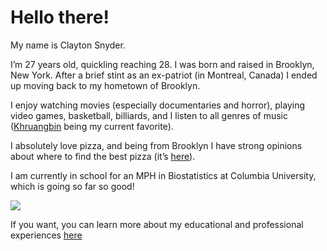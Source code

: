 # **Hello there!**

My name is Clayton Snyder.

I'm 27 years old, quickling reaching 28. I was born and raised in Brooklyn, New York. After a brief stint as an ex-patriot (in Montreal, Canada) I ended up moving back to my hometown of Brooklyn.

I enjoy watching movies (especially documentaries and horror), playing video games, basketball, billiards, and I listen to all genres of music ([Khruangbin](https://khruangbin.bandcamp.com/) being my current favorite). 

I absolutely love pizza, and being from Brooklyn I have strong opinions about where to find the best pizza (it's [here](https://www.difarapizzany.com/)). 

I am currently in school for an MPH in Biostatistics at Columbia University, which is going so far so good!

![](images/mailman.jpg)

If you want, you can learn more about my educational and professional experiences [here](about.html)


